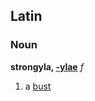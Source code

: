 ==Latin==
===Noun===
'''strongyla, [[Wiktionary Appendix:Latin first declension|-ylae]]''' ''f''

#a [[bust]]